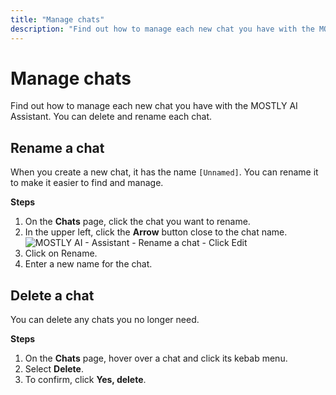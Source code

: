 ```yaml
---
title: "Manage chats"
description: "Find out how to manage each new chat you have with the MOSTLY AI Assistant. You can delete and rename each chat."
---
```



# Manage chats

Find out how to manage each new chat you have with the MOSTLY AI Assistant. You can delete and rename each chat.

## Rename a chat

When you create a new chat, it has the name `[Unnamed]`. You can rename it to make it easier to find and manage.

**Steps**

1. On the **Chats** page, click the chat you want to rename.
2. In the upper left, click the **Arrow** button close to the chat name.
    <Image
        src="/docs/docimages/assistant/rename-thread-01-click-edit.webp"
        alt="MOSTLY AI - Assistant - Rename a chat - Click Edit"
        width={800}
        height={400}
    />
3. Click on Rename.
4. Enter a new name for the chat.

## Delete a chat

You can delete any chats you no longer need.

**Steps**

1. On the **Chats** page, hover over a chat and click its kebab menu.
2. Select **Delete**.
3. To confirm, click **Yes, delete**.

